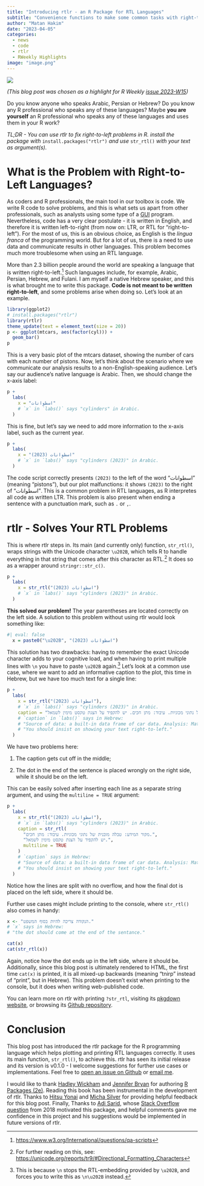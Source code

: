 ```yaml
---
title: "Introducing rtlr - an R Package for RTL Languages"
subtitle: "Convenience functions to make some common tasks with right-to-left string printing easier, more convenient and with no need to remember long Unicode characters. Specifically helpful for right-to-left languages such as Arabic, Persian and Hebrew."
author: "Matan Hakim"
date: "2023-04-05"
categories: 
  - news
  - code
  - rtlr
  - RWeekly Highlights
image: "image.png"
---
```


![](image.png){fig-alt="Hex logo for rtlr, \"rtlr\" text with a right-pointing arrow surrounded by a hexagon" fig-align="center"}

*(This blog post was chosen as a highlight for R Weekly [issue 2023-W15](https://rweekly.org/2023-W15.html))*

Do you know anyone who speaks Arabic, Persian or Hebrew? Do you know any R professional who speaks any of these languages? Maybe **you are yourself** an R professional who speaks any of these languages and uses them in your R work?

*TL;DR - You can use rtlr to fix right-to-left problems in R. install the package with* `install.packages("rtlr")` *and use* `str_rtl()` *with your text as argument(s).*

# What is the Problem with Right-to-Left Languages?

As coders and R professionals, the main tool in our toolbox is code. We write R code to solve problems, and this is what sets us apart from other professionals, such as analysts using some type of a [GUI](https://en.wikipedia.org/wiki/Graphical_user_interface) program. Nevertheless, code has a very clear postulate - it is written in English, and therefore it is written left-to-right (from now on: LTR, or RTL for "right-to-left"). For the most of us, this is an obvious choice, as English is the *lingua franca* of the programming world. But for a lot of us, there is a need to use data and communicate results in other languages. This problem becomes much more troublesome when using an RTL language.

More than 2.3 billion people around the world are speaking a language that is written right-to-left.[^1] Such languages include, for example, Arabic, Persian, Hebrew, and Fulani. I am myself a native Hebrew speaker, and this is what brought me to write this package. **Code is not meant to be written right-to-left**, and some problems arise when doing so. Let's look at an example.

[^1]: <https://www.w3.org/International/questions/qa-scripts>

```r
library(ggplot2)
# install.packages("rtlr")
library(rtlr)
theme_update(text = element_text(size = 20))
p <- ggplot(mtcars, aes(factor(cyl))) +
  geom_bar()
p
```

This is a very basic plot of the mtcars dataset, showing the number of cars with each number of pistons. Now, let's think about the scenario where we communicate our analysis results to a non-English-speaking audience. Let's say our audience's native language is Arabic. Then, we should change the x-axis label:

```r
p +
  labs(
    x = "اسطوانات"
    # `x` in `labs()` says "cylinders" in Arabic.
  )
```

This is fine, but let's say we need to add more information to the x-axis label, such as the current year.

```r
p +
  labs(
    x = "اسطوانات (2023)"
    # `x` in `labs()` says "cylinders (2023)" in Arabic.
  )
```

The code script correctly presents `(2023)` to the left of the word "اسطوانات" (meaning "pistons"), but our plot malfunctions: it shows `(2023)` to the right of "اسطوانات". This is a common problem in RTL languages, as R interpretes all code as written LTR. This problem is also present when ending a sentence with a punctuation mark, such as `.` or `,`.

# rtlr - Solves Your RTL Problems

This is where rtlr steps in. Its main (and currently only) function, `str_rtl()`, wraps strings with the Unicode character `\u202B`, which tells R to handle everything in that string that comes after this character as RTL.[^2] It does so as a wrapper around `stringr::str_c()`.

[^2]: For further reading on this, see: <https://unicode.org/reports/tr9/#Directional_Formatting_Characters>

```r
p +
  labs(
    x = str_rtl("اسطوانات (2023)")
    # `x` in `labs()` says "cylinders (2023)" in Arabic.
  )
```

**This solved our problem!** The year parentheses are located correctly on the left side. A solution to this problem without using rtlr would look something like:

```r
#| eval: false
  x = paste0("\u202B", "اسطوانات (2023)")
```

This solution has two drawbacks: having to remember the exact Unicode character adds to your cognitive load, and when having to print multiple lines with `\n` you have to paste `\u202B` again.[^3] Let's look at a common use case, where we want to add an informative caption to the plot, this time in Hebrew, but we have too much text for a single line:

[^3]: This is because `\n` stops the RTL-embedding provided by `\u202B`, and forces you to write this as `\n\u202B` instead.

```r
p +
  labs(
    x = str_rtl("اسطوانات (2023)"),
    # `x` in `labs()` says "cylinders (2023)" in Arabic.
    caption = "מקור המידע: טבלה מובנית של נתוני מכוניות. עיבוד: מתן חכים. יש להקפיד על הצגת טקסט מימין לשמאל."
    # `caption` in `labs()` says in Hebrew:
    # "Source of data: a built-in data frame of car data. Analysis: Matan Hakim."
    # "You should insist on showing your text right-to-left."
  )
```

We have two problems here:

1.  The caption gets cut off in the middle;

2.  The dot in the end of the sentence is placed wrongly on the right side, while it should be on the left.

This can be easily solved after inserting each line as a separate string argument, and using the `multiline = TRUE` argument:

```r
p +
  labs(
    x = str_rtl("اسطوانات (2023)"),
    # `x` in `labs()` says "cylinders (2023)" in Arabic.
    caption = str_rtl(
      "מקור המידע: טבלה מובנית של נתוני מכוניות. עיבוד: מתן חכים.",
      "יש להקפיד על הצגת טקסט מימין לשמאל.",
      multiline = TRUE
    )
    # `caption` says in Hebrew:
    # "Source of data: a built-in data frame of car data. Analysis: Matan Hakim."
    # "You should insist on showing your text right-to-left."
  )
```

Notice how the lines are split with no overflow, and how the final dot is placed on the left side, where it should be.

Further use cases might include printing to the console, where `str_rtl()` also comes in handy:

```r
x <- "הנקודה צריכה להיות בסוף המשפט."
# `x` says in Hebrew:
# "the dot should come at the end of the sentance."

cat(x)
cat(str_rtl(x))
```

Again, notice how the dot ends up in the left side, where it should be. Additionally, since this blog post is ultimately rendered to HTML, the first time `cat(x)` is printed, it is all mixed-up backwards (meaning "tnirp" instead of "print", but in Hebrew). This problem doesn't exist when printing to the console, but it does when writing web-published code.

You can learn more on rtlr with printing `?str_rtl`, visiting its [pkgdown website](https://matanhakim.github.io/rtlr/), or browsing its [Github repository](https://github.com/matanhakim/rtlr).

# Conclusion

This blog post has introduced the rtlr package for the R programming language which helps plotting and printing RTL languages correctly. It uses its main function, `str_rtl()`, to achieve this. rtlr has seen its initial release and its version is v0.1.0 - I welcome suggestions for further use cases or implementations. Feel free to [open an issue on Github](https://github.com/matanhakim/rtlr/issues) or [email me](mailto:matanhakim@gmail.com).

I would like to thank [Hadley Wickham](http://hadley.nz/) and [Jennifer Bryan](http://jennybryan.org/) for authoring [R Packages (2e)](https://r-pkgs.org/). Reading this book has been instrumental in the development of rtlr. Thanks to [Hitsu Yonai](https://fosstodon.org/@hitsuyonai@mastodon.online) and [Micha Silver](https://github.com/micha-silver) for providing helpful feedback for this blog post. Finally, Thanks to [Adi Sarid](https://adisarid.github.io/), whose [Stack Overflow question](https://stackoverflow.com/questions/53915070/change-axis-text-direction-to-right-to-left) from 2018 motivated this package, and helpful comments gave me confidence in this project and his suggestions would be implemented in future versions of rtlr.
